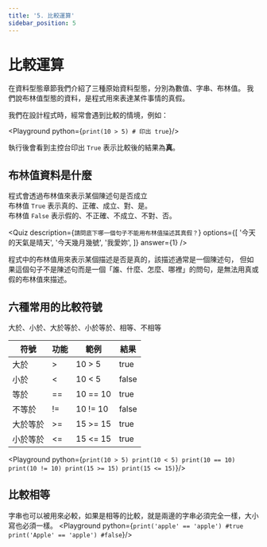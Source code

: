 ```yaml
---
title: '5. 比較運算'
sidebar_position: 5
---
```


# 比較運算
在資料型態章節我們介紹了三種原始資料型態，分別為數值、字串、布林值。
我們說布林值型態的資料，是程式用來表達某件事情的真假。

我們在設計程式時，經常會遇到比較的情境，例如：

<Playground python={`
print(10 > 5) # 印出 true
`}/>

執行後會看到主控台印出 `True` 表示比較後的結果為**真**。

## 布林值資料是什麼
程式會透過布林值來表示某個陳述句是否成立<br/>
布林值 `True` 表示真的、正確、成立、對、是。<br/>
布林值 `False` 表示假的、不正確、不成立、不對、否。

<Quiz
  description={`請問底下哪一個句子不能用布林值描述其真假？`}
  options={[
    '今天的天氣是晴天',
    '今天幾月幾號',
    '我愛妳',
  ]}
  answer={1}
/>

程式中的布林值用來表示某個描述是否是真的，該描述通常是一個陳述句，
但如果這個句子不是陳述句而是一個「誰、什麼、怎麼、哪裡」的問句，是無法用真或假的布林值來描述。

## 六種常用的比較符號
大於、小於、大於等於、小於等於、相等、不相等

|符號|功能|範例|結果|
|-|-|-|-|
|大於|>|10 > 5|true|
|小於|<|10 < 5|false|
|等於|==|10 == 10|true|
|不等於|!=|10 != 10|false|
|大於等於|>=|15 >= 15|true|
|小於等於|<=|15 <= 15|true|

<Playground python={`
print(10 > 5)
print(10 < 5)
print(10 == 10)
print(10 != 10)
print(15 >= 15)
print(15 <= 15)
`}/>

## 比較相等
字串也可以被用來必較，如果是相等的比較，就是兩邊的字串必須完全一樣，大小寫也必須一樣。
<Playground python={`
print('apple' == 'apple') #true
print('Apple' == 'apple') #false
`}/>